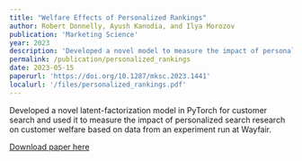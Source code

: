 ```yaml
---
title: "Welfare Effects of Personalized Rankings"
author: Robert Donnelly, Ayush Kanodia, and Ilya Morozov
publication: 'Marketing Science'
year: 2023
description: 'Developed a novel model to measure the impact of personalized search results on consumer welfare'
permalink: /publication/personalized_rankings
date: 2023-05-15
paperurl: 'https://doi.org/10.1287/mksc.2023.1441'
localurl: '/files/personalized_rankings.pdf'
---
```

Developed a novel latent-factorization model in PyTorch for customer search and used it to measure the impact of personalized search research on customer welfare based on data from an experiment run at Wayfair.

[Download paper here](/files/personalized_rankings.pdf)